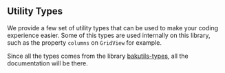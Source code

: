 
<Meta title="Models/UtilityTypes" />

## Utility Types

We provide a few set of utility types that can be used to make your coding experience easier. 
Some of this types are used internally on this library, such as the property `columns` on `GridView` for example.

Since all the types comes from the library [bakutils-types](https://www.npmjs.com/package/bakutils-types), all the documentation will be there.